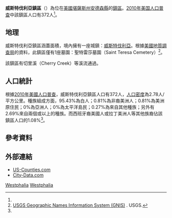 {{noteTA
|G1=USState
}}
{{Infobox settlement
|official_name = 威斯特伐利亞鎮區
|native_name = Westphalia Township
|settlement_type = 鎮區
|image_map = Map highlighting Westphalia Township, Anderson County, Kansas.svg
|map_caption = 威斯特伐利亞鎮區在安德森縣的位置
|coordinates_display = inline,title
|coordinates_region = US-KS
|subdivision_type = [[世界政區索引|國家]]
|subdivision_name = [[美国|美国]]
|subdivision_type1 = [[美國行政區劃|州]]
|subdivision_name1 = [[堪薩斯州|堪薩斯州]]
|subdivision_type2 = [[堪萨斯州行政区划|縣]]
|subdivision_name2 = [[安德森縣_(堪薩斯州)|安德森縣]]
|area_total_km2 = 134.0
|area_land_km2 = 133.1
|area_water_km2 = 0.9
|area_water_percent = 0.68
|population_as_of = [[2010年美国人口普查|2010]]
|population_footnotes = <ref name=census>{{cite web|url=http://www.census.gov/geo/www/gazetteer/gazetteer2010.html|title=2010 Census Gazetteer Files|publisher=[[美国人口调查局|美国人口调查局]]|accessdate=2016-01-31|archive-url=https://web.archive.org/web/20121021075704/http://www.census.gov/geo/www/gazetteer/gazetteer2010.html|archive-date=2012-10-21|dead-url=yes}}</ref>
|population_total = 372
|population_density_km2 = auto
|elevation_footnotes = 
|elevation_m = 317
|elevation_ft = 1040
|latd = 38
|latm = 12
|lats = 20
|latNS = N
|longd = 95
|longm = 26
|longs = 36
|longEW = W
|blank_name = [[地名信息系统|GNIS]] feature ID
|blank_info = [http://geonames.usgs.gov/pls/gnispublic/f?p=gnispq:3:::NO::P3_FID:0477652 0477652]
|website = 
|footnotes = 
}}

'''威斯特伐利亞鎮區'''（{{lang-en|'''Westphalia Township'''}}）為位在[[美國|美國]][[堪薩斯州|堪薩斯州]][[安德森縣_(堪薩斯州)|安德森縣]]的[[行政鎮區|鎮區]]。[[2010年美国人口普查|2010年美国人口普查]]中該鎮區人口有372人<ref name=census/>。

==地理==
威斯特伐利亞鎮區涵蓋面積{{convert|134.0|km2|sqmi}}，境內擁有一座城鎮：[[威斯特伐利亞_(堪薩斯州)|威斯特伐利亞]]。根據[[美國地質調查局|美國地質調查局]]的資料，此鎮區僅有1座墓園：聖特雷莎墓園（Saint Teresa Cemetery）<ref>[http://geonames.usgs.gov/domestic/index.html USGS Geographic Names Information System (GNIS)] {{Wayback|url=http://geonames.usgs.gov/domestic/index.html |date=20190428150204 }}. USGS.</ref>。

該鎮區有切里溪（Cherry Creek）等溪流通過。

==人口統計==
根據[[2010年美國人口普查|2010年美國人口普查]]，威斯特伐利亞鎮區人口有372人，[[人口密度|人口密度]]為2.78人/平方公里。種族組成方面，95.43%為白人；0.81%為非裔美洲人；0.81%為美洲原住民；0%為亞洲人；0%為太平洋島民；0.27%為來自其他種族；另外有2.69%來自兩個或以上的種族。而西班牙裔美國人或拉丁美洲人等其他族裔佔該鎮區人口的1.08%<ref name=census/>。

==參考資料==
{{reflist}}

==外部連結==
* [https://web.archive.org/web/20080723112151/http://www.us-counties.com/localgov/kansas.html US-Counties.com]
* [http://www.city-data.com/township/Westphalia-Anderson-KS.html City-Data.com] {{Wayback|url=http://www.city-data.com/township/Westphalia-Anderson-KS.html |date=20121021142524 }}

{{安德森縣 (堪薩斯州)}}

[[Category:安德森縣鎮區_(堪薩斯州)|Westphalia]]
[[Category:堪薩斯州鎮區|Westphalia]]